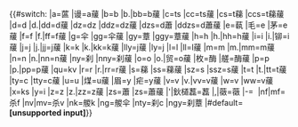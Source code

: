 {{#switch:{{{1}}}
|a=蓲
|谩=a藧
|b=b
|b.|bb=b藧
|c=ts
|cc=ts藧
|cs=t蕛
|ccs=t蕛藧
|d=d
|d.|dd=d藧
|dz=dz
|ddz=dz藧
|dzs=d蕭
|ddzs=d蕭藧
|e=蓻
|毛=e
|茅=e藧
|f=f
|f.|ff=f藧
|g=伞
|gg=伞藧
|gy=蔁
|ggy=蔁藧
|h=h
|h.|hh=h藧
|i=i
|i.|铆=i藧
|j=j
|j.|jj=j藧
|k=k
|k.|kk=k藧
|lly=j藧
|ly=j
|l=l
|ll=l藧
|m=m
|m.|mm=m藧
|n=n
|n.|nn=n藧
|ny=刹
|nny=刹藧
|o=o
|o.|贸=o藧
|枚=酶
|艖=酶藧
|p=p
|p.|pp=p藧
|qu=kv
|r=r
|r.|rr=r藧
|s=蕛
|ss=蕛藧
|sz=s
|ssz=s藧
|t=t
|t.|tt=t藧
|ty=c
|tty=c藧
|u=u
|煤=u藧
|眉=y
|疟=y藧
|v=v
|v.|vv=v藧
|w=v
|ww=v藧
|x=ks
|y=i
|z=z
|z.|zz=z藧
|zs=蕭
|zs=蕭藧
|'|鈥檤藞=藞
|,|藢=藢
|-=&nbsp;
|nf|mf=杀f
|nv|mv=杀v
|nk=艐k
|ng=艐伞
|nty=刹c
|ngy=刹蔁
|#default='''[unsupported input]'''{{main other|<includeonly>[[Category:Ill-formatted IPAc-hu transclusions]]</includeonly>}}}}<noinclude>
{{Doc}}
</noinclude>